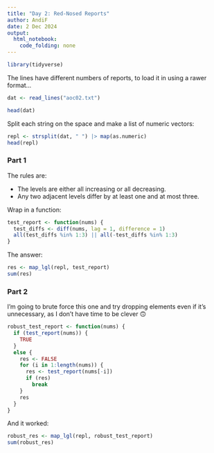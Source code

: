 ```yaml
---
title: "Day 2: Red-Nosed Reports"
author: AndiF
date: 2 Dec 2024
output: 
  html_notebook: 
    code_folding: none
---
```


```r
library(tidyverse)
```

The lines have different numbers of reports, to load it in using a rawer format...

```r
dat <- read_lines("aoc02.txt")
```


```r
head(dat)
```

Split each string on the space and make a list of numeric vectors:

```r
repl <- strsplit(dat, " ") |> map(as.numeric)
head(repl)
```

### Part 1

The rules are:

* The levels are either all increasing or all decreasing.
* Any two adjacent levels differ by at least one and at most three.

Wrap in a function:

```r
test_report <- function(nums) {
  test_diffs <- diff(nums, lag = 1, difference = 1)
  all(test_diffs %in% 1:3) || all(-test_diffs %in% 1:3) 
}
```

The answer:

```r
res <- map_lgl(repl, test_report)
sum(res)
```


### Part 2

I'm going to brute force this one and try dropping elements even if it's unnecessary, as I don't have time to be clever 🙃

```r
robust_test_report <- function(nums) {
  if (test_report(nums)) {
    TRUE
  }
  else {
    res <- FALSE
    for (i in 1:length(nums)) {
      res <- test_report(nums[-i])
      if (res)
        break
    }
    res
  }
}
```

And it worked:

```r
robust_res <- map_lgl(repl, robust_test_report)
sum(robust_res)
```




